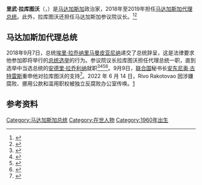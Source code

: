 {{Infobox officeholder
|name=里武·拉库图沃
|native_name={{lang|mg|Rivo Rakotovao}}
|office1=[[马达加斯加总统|马达加斯加总统]]<br>{{small|代理}}
|term_start1=2018年9月7日
|term_end1=2019年1月19日
|primeminister1={{le|克里斯蒂安·恩特赛|Christian Ntsay}}
|predecessor1=埃里·拉乔纳里马曼皮亚尼纳
|successor1=安德里·拉乔利纳
|office={{le|马达加斯加参议院|Senate of Madagascar}}议长
|president=[[埃里·拉乔纳里马曼皮亚尼纳|埃里·拉乔纳里马曼皮亚尼纳]]<br>''自己''{{small|（代理）}}<br>[[安德里·拉乔利纳|安德里·拉乔利纳]]|term_start=2017年11月12日
|predecessor={{le|奥诺雷·拉科托马纳纳|Honoré Rakotomanana}}
|nationality={{flag|Madagascar}}
|birth_date={{Birth date and age|1960|5|12|df=y}}
}}
'''里武·拉库图沃'''（{{lang-mg|Rivo Rakotovao}}，{{bd|1960年|5月12日}}）是[[马达加斯加|马达加斯加]]政治家，2018年至2019年担任[[马达加斯加国家元首列表|马达加斯加代理总统]]。此外，拉库图沃还担任马达加斯加参议院议长。<ref name="xinhuanet">{{Cite web|title=Madagascar's president resigns from post to participate in new election - Xinhua | English.news.cn|url=http://www.xinhuanet.com/english/2018-09/08/c_137452831.htm|accessdate=2020-07-05|work=xinhuanet.com}}</ref><ref name="theeastafrican">{{Cite web|title=Madagascar president resigns ahead of November poll|url=https://www.theeastafrican.co.ke/news/africa/Madagascar-president-resigns-/4552902-4749800-cef07nz/index.html|accessdate=2020-07-05|work=The East African|archive-url=https://web.archive.org/web/20200705170440/https://www.theeastafrican.co.ke/news/africa/Madagascar-president-resigns-/4552902-4749800-cef07nz/index.html|archive-date=2020-07-05|dead-url=yes}}</ref> 

== 马达加斯加代理总统 ==
2018年9月7日，总统[[埃里·拉乔纳里马曼皮亚尼纳|埃里·拉乔纳里马曼皮亚尼纳]]递交了总统辞呈，这是法律要求他参加即将举行的[[2018年马达加斯加总统选举|总统选举]]的行为。参议院议长拉库图沃担任代理总统一职，直到选举中当选总统的[[安德里·拉乔利纳|安德里·拉乔利纳]]就职<ref name="xinhuanet">{{Cite web|title=Madagascar's president resigns from post to participate in new election - Xinhua | English.news.cn|url=http://www.xinhuanet.com/english/2018-09/08/c_137452831.htm|accessdate=2020-07-05|work=xinhuanet.com}}</ref><ref name="theeastafrican">{{Cite web|title=Madagascar president resigns ahead of November poll|url=https://www.theeastafrican.co.ke/news/africa/Madagascar-president-resigns-/4552902-4749800-cef07nz/index.html|accessdate=2020-07-05|work=The East African|archive-url=https://web.archive.org/web/20200705170440/https://www.theeastafrican.co.ke/news/africa/Madagascar-president-resigns-/4552902-4749800-cef07nz/index.html|archive-date=2020-07-05|dead-url=yes}}</ref><ref name="madagascar-tribune">{{Cite web|title=Mananjara Andriambololona succède à Rivo Rakotovao|url=https://www.madagascar-tribune.com/Mananjara-Andriambololona-succede,24233.html|accessdate=2020-07-05|work=Madagascar-Tribune.com}}</ref><ref name="ipreunion">{{Cite web|title=Pour briguer un nouveau mandat : Madagascar : le Président de la République a démissionné | Imaz Press Réunion : l'actualité de la Réunion en photos|url=http://www.ipreunion.com/actualites-reunion/reportage/2018/09/08/la-constitution-l-y-contraint-pour-briguer-un-nouveau-mandat-madagascar-le-president-de-la-republique-a-demissionne,90274.html|accessdate=2020-07-05|work=ipreunion.com}}</ref>。9月9日，[[联合国|联合国]]秘书长[[安东尼奥·古特雷斯|安东尼奥·古特雷斯]]重申他对拉库图沃的支持<ref name="un">{{Cite web|title=Madagascar: UN Secretary-General reaffirms support for electoral process | UN News|url=https://news.un.org/en/story/2018/09/1018821|accessdate=2020-07-05|work=news.un.org}}</ref>。2022 年 6 月 14 日，Rivo Rakotovao 因涉嫌腐败、挪用公款和滥用职权被独立反腐败办公室传唤。[https://www.rfi.fr/fr/afrique/20220614-madagascar-l-ex-pr%C3%A9sident-du-s%C3%A9nat-rivo-rakotovao-devant-la-justice-pour-corruption]

== 参考资料 ==
{{Reflist}}

{{s-start}}
{{s-off}}
{{s-bef|before=[[埃里·拉乔纳里马曼皮亚尼纳|埃里·拉乔纳里马曼皮亚尼纳]]}}
{{s-ttl|title=[[马达加斯加总统|马达加斯加总统]]|years=2018年－2019年}}
{{s-aft|after=[[安德里·拉乔利纳|安德里·拉乔利纳]]}}
{{s-end}}

[[Category:马达加斯加总统|Category:马达加斯加总统]]
[[Category:在世人物|Category:在世人物]]
[[Category:1960年出生|Category:1960年出生]]